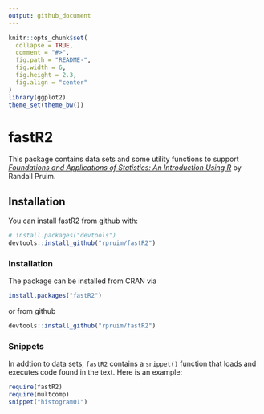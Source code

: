 ```yaml
---
output: github_document
---
```


<!-- README.md is generated from README.Rmd. Please edit that file -->

```r
knitr::opts_chunk$set(
  collapse = TRUE,
  comment = "#>",
  fig.path = "README-",
  fig.width = 6, 
  fig.height = 2.3,
  fig.align = "center"
)
library(ggplot2)
theme_set(theme_bw())
```

fastR2
=======

This package contains data sets and some utility functions to support
[*Foundations and Applications of Statistics: An Introduction Using R*](https://bookstore.ams.org/amstext-28/)
by Randall Pruim.

## Installation

You can install fastR2 from github with:

```r
# install.packages("devtools")
devtools::install_github("rpruim/fastR2")
```


<!-- [![CRAN_Status_Badge](http://www.r-pkg.org/badges/version/fastR2)](https://cran.r-project.org/package=fastR2) -->

### Installation

The package can be installed from CRAN via
```r
install.packages("fastR2")
```
or from github
```r
devtools::install_github("rpruim/fastR2")
```

### Snippets

In addtion to data sets, `fastR2` contains a `snippet()` function that 
loads and executes code found in the text.  Here is an example:

```r
require(fastR2)
require(multcomp)
snippet("histogram01")
```

